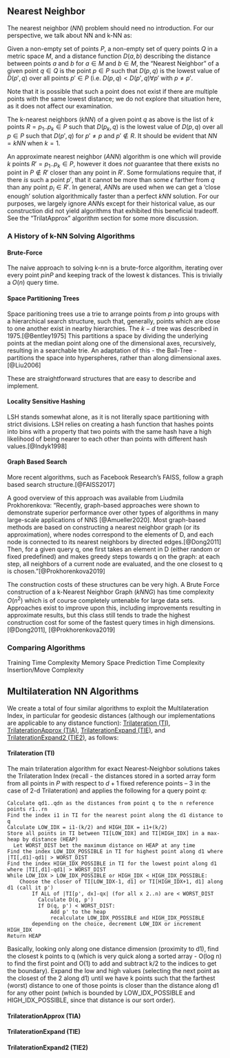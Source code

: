 ## Nearest Neighbor

The nearest neighbor ($NN$) problem should need no introduction.  For our perspective, we talk about NN and k-NN as:

Given a non-empty set of points $P$, a non-empty set of query points $Q$ in a metric space $M$, and a distance function $D(a, b)$ describing the distance between points $a$ and $b$ for $a \in M$ and $b \in M$, the "Nearest Neighbor" of a given point $q \in Q$ is the point $p \in P$ such that $D(p, q)$ is the lowest value of $D(p', q)$ over all points $p' \in P$ (i.e. $D(p, q) < D(p',q) \forall p'$ with $p \ne p'$.

Note that it is possible that such a point does not exist if there are multiple points with the same lowest distance; we do not explore that situation here, as it does not affect our examination.

The k-nearest neighbors ($kNN$) of a given point $q$ as above is the list of $k$ points $R = p_1..p_k \in P$ such that $D(p_k, q)$ is the lowest value of $D(p, q)$ over all $p \in P$ such that $D(p', q)$ for $p' \ne p$ and $p' \not \in R$.  It should be evident that $NN = kNN$ when $k = 1$.

An approximate nearest neighbor ($ANN$) algorithm is one which will provide $k$ points $R' = p_1..p_k \in P$, however it does *_not_* guarantee that there exists no point in $P \not \in R'$ closer than any point in $R'$.  Some formulations require that, if there *_is_* such a point $p'$, that it cannot be more than some $\epsilon$ farther from $q$ than any point $p_i \in R'$.  In general, $ANN$s are used when we can get a 'close enough' solution algorithmically faster than a perfect $kNN$ solution.  For our purposes, we largely ignore $ANN$s except for their historical value, as our construction did not yield algorithms that exhibited this beneficial tradeoff.  See the "TrilatApprox" algorithm section for some more discussion.

### A History of k-NN Solving Algorithms

#### Brute-Force
The naive approach to solving k-nn is a brute-force algorithm, iterating over every point $p in P$ and keeping track of the lowest k distances.  This is trivially a $O(n)$ query time.


#### Space Partitioning Trees

Space paritioning trees use a trie to arrange points from $p$ into groups with a hierarchical search structure, such that, generally, points which are close to one another exist in nearby hierarchies.  The $k-d$ tree was described in 1975.[@Bentley1975]  This partitions a space by dividing the underlying points at the median point along one of the dimensional axes, recursively, resulting in a searchable trie.  An adaptation of this - the Ball-Tree - partitions the space into hyperspheres, rather than along dimensional axes.[@Liu2006]

These are straightforward structures that are easy to describe and implement.  


#### Locality Sensitive Hashing

LSH stands somewhat alone, as it is not literally space partitioning with strict divisions.  LSH relies on creating a hash function that hashes points into bins with a property that two points with the same hash have a high likelihood of being nearer to each other than points with different hash values.[@Indyk1998]

#### Graph Based Search

More recent algorithms, such as Facebook Research's FAISS, follow a graph based search structure.[@FAISS2017]

A good overview of this approach was available from Liudmila Prokhorenkova: "Recently, graph-based approaches were shown to demonstrate superior performance over other types of algorithms in many large-scale applications of NNS [@Amueller2020]. Most graph-based methods are based on constructing a nearest neighbor graph (or its approximation), where nodes correspond to the elements of D, and each node is connected to its nearest neighbors by directed edges.[@Dong2011] Then, for a given query q, one first takes an element in D (either random or fixed predefined) and makes greedy steps towards q on the graph: at each step, all neighbors of a current node are evaluated, and the one closest to q is chosen."[@Prokhorenkova2019]

The construction costs of these structures can be very high.  A Brute Force construction of a k-Nearest Neighbor Graph $(kNNG)$ has time complexity $O(n^2)$ which is of course completely untenable for large data sets.  Approaches exist to improve upon this, including improvements resulting in approximate results, but this class still tends to trade the highest construction cost for some of the fastest query times in high dimensions.[@Dong2011], [@Prokhorenkova2019]


### Comparing Algorithms
Training Time Complexity
Memory Space
Prediction Time Complexity
Insertion/Move Complexity

## Multilateration NN Algorithms

We create a total of four similar algorithms to exploit the Multilateration Index, in particular for geodesic distances (although our implementations are applicable to any distance function):  [Trilateration (TI)], [TrilaterationApprox (TIA)], [TrilaterationExpand (TIE)], and [TrilaterationExpand2 (TIE2)], as follows:

#### Trilateration (TI)

The main trilateration algorithm for exact Nearest-Neighbor solutions takes the Trilateration Index (recall - the distances stored in a sorted array form from all points in $P$ with respect to $d+1$ fixed reference points -- 3 in the case of 2-d Trilateration) and applies the following for a query point $q$:

```
Calculate qd1..qdn as the distances from point q to the n reference points r1..rn
Find the index i1 in TI for the nearest point along the d1 distance to q
Calculate LOW_IDX = i1-(k/2) and HIGH_IDX = i1+(k/2)
Store all points in TI between TI[LOW_IDX] and TI[HIGH_IDX] in a max-heap by distance (HEAP)
  Let WORST_DIST bet the maximum distance on HEAP at any time
Find the index LOW_IDX_POSSIBLE in TI for highest point along d1 where |TI[,d1]-qd1| > WORST_DIST
Find the index HIGH_IDX_POSSIBLE in TI for the lowest point along d1 where |TI[,d1]-qd1| > WORST_DIST
While LOW_IDX > LOW_IDX_POSSIBLE or HIGH_IDX < HIGH_IDX_POSSIBLE:
    Choose the closer of TI[LOW_IDX-1, d1] or TI[HIGH_IDX+1, d1] along d1 (call it p')
        If ALL of |TI[p', dx]-qx| (for all x 2..n) are < WORST_DIST
          Calculate D(q, p')
          If D(q, p') < WORST_DIST:
              Add p' to the heap
              recalculate LOW_IDX_POSSIBLE and HIGH_IDX_POSSIBLE
        depending on the choice, decrement LOW_IDX or increment HIGH_IDX
Return HEAP
```

Basically, looking only along one distance dimension (proximity to d1), find the closest k points to q (which is very quick along a sorted array - O(log n) to find the first point and O(1) to add and subtract k/2 to the indices to get the boundary).  Expand the low and high values (selecting the next point as the closest of the 2 along d1) until we have k points such that the farthest (worst) distance to one of those points is closer than the distance along d1 for any other point (which is bounded by LOW_IDX_POSSIBLE and HIGH_IDX_POSSIBLE, since that distance is our sort order).

#### TrilaterationApprox (TIA)

#### TrilaterationExpand (TIE)

#### TrilaterationExpand2 (TIE2)